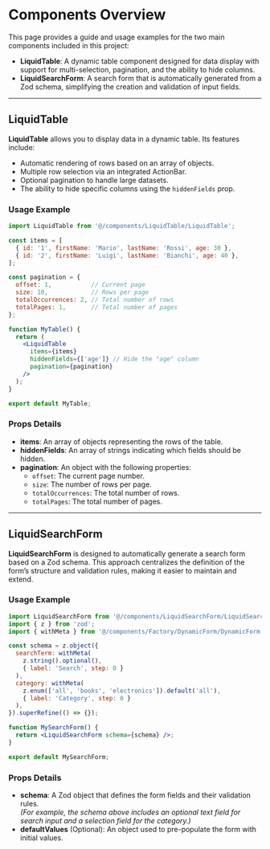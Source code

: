 # Components Overview

This page provides a guide and usage examples for the two main components included in this project:

- **LiquidTable**: A dynamic table component designed for data display with support for multi-selection, pagination, and the ability to hide columns.
- **LiquidSearchForm**: A search form that is automatically generated from a Zod schema, simplifying the creation and validation of input fields.

---

## LiquidTable

**LiquidTable** allows you to display data in a dynamic table. Its features include:

- Automatic rendering of rows based on an array of objects.
- Multiple row selection via an integrated ActionBar.
- Optional pagination to handle large datasets.
- The ability to hide specific columns using the `hiddenFields` prop.

### Usage Example

```jsx
import LiquidTable from '@/components/LiquidTable/LiquidTable';

const items = [
  { id: '1', firstName: 'Mario', lastName: 'Rossi', age: 30 },
  { id: '2', firstName: 'Luigi', lastName: 'Bianchi', age: 40 },
];

const pagination = {
  offset: 1,           // Current page
  size: 10,            // Rows per page
  totalOccurrences: 2, // Total number of rows
  totalPages: 1,       // Total number of pages
};

function MyTable() {
  return (
    <LiquidTable
      items={items}
      hiddenFields={['age']} // Hide the "age" column
      pagination={pagination}
    />
  );
}

export default MyTable;
```

### Props Details

- **items**: An array of objects representing the rows of the table.
- **hiddenFields**: An array of strings indicating which fields should be hidden.
- **pagination**: An object with the following properties:
  - `offset`: The current page number.
  - `size`: The number of rows per page.
  - `totalOccurrences`: The total number of rows.
  - `totalPages`: The total number of pages.

---

## LiquidSearchForm

**LiquidSearchForm** is designed to automatically generate a search form based on a Zod schema. This approach centralizes the definition of the form’s structure and validation rules, making it easier to maintain and extend.

### Usage Example

```jsx
import LiquidSearchForm from '@/components/LiquidSearchForm/LiquidSearchForm';
import { z } from 'zod';
import { withMeta } from '@/components/Factory/DynamicForm/DynamicForm';

const schema = z.object({
  searchTerm: withMeta(
    z.string().optional(),
    { label: 'Search', step: 0 }
  ),
  category: withMeta(
    z.enum(['all', 'books', 'electronics']).default('all'),
    { label: 'Category', step: 0 }
  ),
}).superRefine(() => {});

function MySearchForm() {
  return <LiquidSearchForm schema={schema} />;
}

export default MySearchForm;
```

### Props Details

- **schema**: A Zod object that defines the form fields and their validation rules.  
  _(For example, the schema above includes an optional text field for search input and a selection field for the category.)_
- **defaultValues** (Optional): An object used to pre-populate the form with initial values.